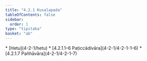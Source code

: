 ```yaml
---
title: "4.2.1 Kusalapada"
tableOfContents: false
sidebar:
  order: 1
type: "tipitaka"
basket: "ab"
---
```



<DynamicBreadcrumb />



<TableOfContents>
* [Hetu](4-2-1/hetu)
* [4.2.1.1–6 Paṭiccādivāra](4-2-1/4-2-1-1–6)
* [4.2.1.7 Pañhāvāra](4-2-1/4-2-1-7)
</TableOfContents>